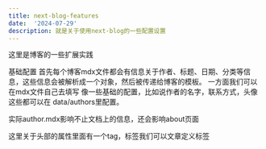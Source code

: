 ```yaml
---
title: next-blog-features
date:  '2024-07-29'
description: 就是关于使用next-blog的一些配置设置
---
```


这里是博客的一些扩展实践

基础配置
首先每个博客mdx文件都会有信息关于作者、标题、日期、分类等信息，这些信息会被解析成一个对象，然后被传递给博客的模板。
一方面我们可以在mdx文件自己去填写
像一些基础的配置，比如说作者的名字，联系方式，头像这些都可以在 data/authors里配置。

实际author.mdx影响不止文档上的信息，还会影响about页面

这里关于头部的属性里面有一个tag，标签我们可以文章定义标签